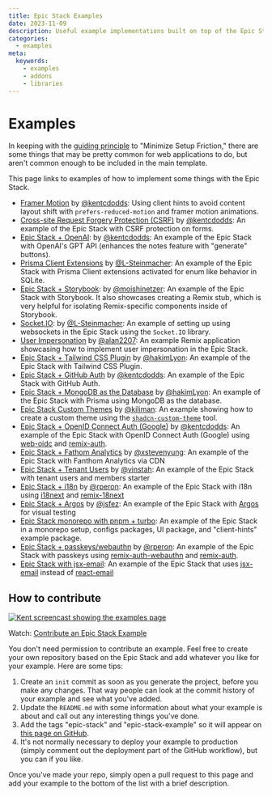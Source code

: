 ```yaml
---
title: Epic Stack Examples
date: 2023-11-09  
description: Useful example implementations built on top of the Epic Stack.
categories:
  - examples
meta:
  keywords:
    - examples
    - addons
    - libraries
---
```

# Examples

In keeping with the [guiding principle](guiding-principles.md) to "Minimize
Setup Friction," there are some things that may be pretty common for web
applications to do, but aren't common enough to be included in the main
template.

This page links to examples of how to implement some things with the Epic Stack.

- [Framer Motion](https://github.com/kentcdodds/epic-stack-with-framer-motion)
  by [@kentcdodds](https://github.com/kentcdodds): Using client hints to avoid
  content layout shift with `prefers-reduced-motion` and framer motion
  animations.
- [Cross-site Request Forgery Protection (CSRF)](https://github.com/kentcdodds/epic-stack-with-csrf)
  by [@kentcdodds](https://github.com/kentcdodds): An example of the Epic Stack
  with CSRF protection on forms.
- [Epic Stack + OpenAI](https://github.com/kentcdodds/epic-ai): by
  [@kentcdodds](https://github.com/kentcdodds): An example of the Epic Stack
  with OpenAI's GPT API (enhances the notes feature with "generate" buttons).
- [Prisma Client Extensions](https://github.com/L-Steinmacher/epic-stack-with-prisma-client-extensions)
  by
  [@L-Steinmacher](https://github.com/L-Steinmacher/epic-stack-with-prisma-client-extensions):
  An example of the Epic Stack with Prisma Client extensions activated for enum
  like behavior in SQLite.
- [Epic Stack + Storybook](https://github.com/moishinetzer/epic-stack-with-storybook):
  by [@moishinetzer](https://github.com/moishinetzer): An example of the Epic
  Stack with Storybook. It also showcases creating a Remix stub, which is very
  helpful for isolating Remix-specific components inside of Storybook.
- [Socket.IO](https://github.com/L-Steinmacher/epic-stack-with-socket.io): by
  [@L-Steinmacher](https://github.com/L-Steinmacher): An example of setting up
  using websockets in the Epic Stack using the `Socket.IO` library.
- [User Impersonation](https://github.com/alan2207/epic-stack-with-user-impersonation)
  by [@alan2207](https://github.com/alan2207): An example Remix application
  showcasing how to implement user impersonation in the Epic Stack.
- [Epic Stack + Tailwind CSS Plugin](https://github.com/hakimLyon/epic-stack-with-tailwind-css-plugin)
  by [@hakimLyon](https://github.com/hakimLyon): An example of the Epic Stack
  with Tailwind CSS Plugin.
- [Epic Stack + GitHub Auth](https://github.com/kentcdodds/epic-github-auth) by
  [@kentcdodds](https://github.com/kentcdodds): An example of the Epic Stack
  with GitHub Auth.
- [Epic Stack + MongoDB as the Database](https://github.com/hakimLyon/epic-stack-with-prisma-mongodb)
  by [@hakimLyon](https://github.com/hakimLyon): An example of the Epic Stack
  with Prisma using MongoDB as the database.
- [Epic Stack Custom Themes](https://github.com/kiliman/epic-stack-theme) by
  [@kiliman](https://github.com/kiliman): An example showing how to create a
  custom theme using the
  [`shadcn-custom-theme`](https://github.com/kiliman/shadcn-custom-theme) tool.
- [Epic Stack + OpenID Connect Auth (Google)](https://github.com/kentcdodds/epic-oidc)
  by [@kentcdodds](https://github.com/kentcdodds): An example of the Epic Stack
  with OpenID Connect Auth (Google) using [web-oidc](https://npm.im/web-oidc)
  and [remix-auth](https://npm.im/remix-auth).
- [Epic Stack + Fathom Analytics](https://github.com/xstevenyung/epic-stack-with-fathom-analytics)
  by [@xstevenyung](https://github.com/xstevenyung): An example of the Epic
  Stack with Fanthom Analytics via CDN
- [Epic Stack + Tenant Users](https://github.com/offseat/epic-stack-tenant) by
  [@vinstah](https://github.com/vinstah): An example of the Epic Stack with
  tenant users and members starter
- [Epic Stack + i18n](https://github.com/rperon/epic-stack-with-i18n/) by
  [@rperon](https://github.com/rperon): An example of the Epic Stack with i18n
  using [i18next](https://www.i18next.com/) and
  [remix-18next](https://github.com/sergiodxa/remix-i18next)
- [Epic Stack + Argos](https://github.com/jsfez/epic-stack-with-argos) by
  [@jsfez](https://github.com/jsfez): An example of the Epic Stack
  with [Argos](https://www.argos-ci.com/) for visual testing
- [Epic Stack monorepo with pnpm + turbo](https://github.com/PhilDL/epic-stack-monorepo):
  An example of the Epic Stack in a monorepo setup, configs packages, UI package, and "client-hints" example package.
- [Epic Stack + passkeys/webauthn](https://github.com/rperon/epic-stack-with-passkeys/) by
  [@rperon](https://github.com/rperon): An example of the Epic Stack with passkeys
  using [remix-auth-webauthn](https://github.com/alexanderson1993/remix-auth-webauthn) and 
  [remix-auth](https://npm.im/remix-auth).
- [Epic Stack with jsx-email](https://github.com/djhi/epic-stack-jsx-email):
  An example of the Epic Stack that uses [jsx-email](https://jsx.email/) instead of [react-email](https://react.email/)

## How to contribute

[![Kent screencast showing the examples page](https://github.com/epicweb-dev/epic-stack/assets/1500684/7074f1db-c918-42c6-a724-0b082168395f)](https://www.epicweb.dev/tips/contribute-an-epic-stack-example)

Watch:
[Contribute an Epic Stack Example](https://www.epicweb.dev/tips/contribute-an-epic-stack-example)

You don't need permission to contribute an example. Feel free to create your own
repository based on the Epic Stack and add whatever you like for your example.
Here are some tips:

1. Create an `init` commit as soon as you generate the project, before you make
   any changes. That way people can look at the commit history of your example
   and see what you've added.
2. Update the `README.md` with some information about what your example is about
   and call out any interesting things you've done.
3. Add the tags "epic-stack" and "epic-stack-example" so it will appear on
   [this page on GitHub](https://github.com/topics/epic-stack-example).
4. It's not normally necessary to deploy your example to production (simply
   comment out the deployment part of the GitHub workflow), but you can if you
   like.

Once you've made your repo, simply open a pull request to this page and add your
example to the bottom of the list with a brief description.
